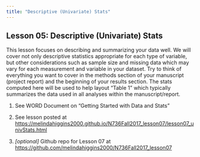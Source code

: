 ```yaml
---
title: "Descriptive (Univariate) Stats"
---
```


## Lesson 05: Descriptive (Univariate) Stats

This lesson focuses on describing and summarizing your data well. We will cover not only descriptive statistics appropriate for each type of variable, but other considerations such as sample size and missing data which may vary for each measurement and variable in your dataset. Try to think of everything you want to cover in the methods section of your manuscript (project report) and the beginning of your results section. The stats computed here will be used to help layout "Table 1" which typically summarizes the data used in all analyses within the manuscript/report.

1. See WORD Document on "Getting Started with Data and Stats"

2. See lesson posted at [https://melindahiggins2000.github.io/N736Fall2017_lesson07/lesson07_univStats.html](https://melindahiggins2000.github.io/N736Fall2017_lesson07/lesson07_univStats.html)

3. _[optional]_ Github repo for Lesson 07 at [https://github.com/melindahiggins2000/N736Fall2017_lesson07](https://github.com/melindahiggins2000/N736Fall2017_lesson07)

